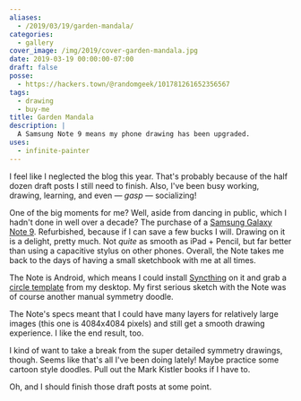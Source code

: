 ```yaml
---
aliases:
  - /2019/03/19/garden-mandala/
categories:
  - gallery
cover_image: /img/2019/cover-garden-mandala.jpg
date: 2019-03-19 00:00:00-07:00
draft: false
posse:
  - https://hackers.town/@randomgeek/101781261652356567
tags:
  - drawing
  - buy-me
title: Garden Mandala
description: |
  A Samsung Note 9 means my phone drawing has been upgraded.
uses:
  - infinite-painter
---
```


I feel like I neglected the blog this year. That's probably because of the half dozen draft posts I still need
to finish. Also, I've been busy working, drawing, learning, and even — *gasp* — socializing!

One of the big moments for me? Well, aside from dancing in public, which I hadn't done in well over a decade?
The purchase of a [Samsung Galaxy Note 9][]. Refurbished, because if I can save a few bucks I will. Drawing on
it is a delight, pretty much. Not *quite* as smooth as iPad + Pencil, but far better than using a capacitive
stylus on other phones. Overall, the Note takes me back to the days of having a small sketchbook with me at all times.

[Samsung Galaxy Note 9]: https://www.samsung.com/us/mobile/galaxy-note9/

The Note is Android, which means I could install [Syncthing][] on it and grab a [circle template][] from my
desktop. My first serious sketch with the Note was of course another manual symmetry doodle.

The Note's specs meant that I could have many layers for relatively large images (this one is 4084x4084
pixels) and still get a smooth drawing experience. I like the end result, too.

I kind of want to take a break from the super detailed symmetry drawings, though. Seems like that's all I've
been doing lately! Maybe practice some cartoon style doodles. Pull out the Mark Kistler books if I have to.

Oh, and I should finish those draft posts at some point.

[Syncthing]: https://syncthing.net/
[circle template]: /post/2019/01/circular-grids-with-python-and-pillow
